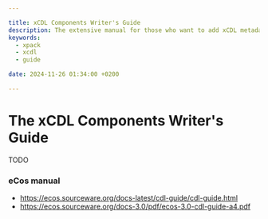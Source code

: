 ```yaml
---

title: xCDL Components Writer's Guide
description: The extensive manual for those who want to add xCDL metadata to projects
keywords:
  - xpack
  - xcdl
  - guide

date: 2024-11-26 01:34:00 +0200

---
```


# The xCDL Components Writer's Guide

TODO

### eCos manual

- https://ecos.sourceware.org/docs-latest/cdl-guide/cdl-guide.html
- https://ecos.sourceware.org/docs-3.0/pdf/ecos-3.0-cdl-guide-a4.pdf

